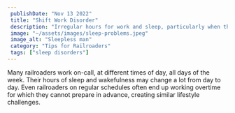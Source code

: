 ```yaml
---
 publishDate: "Nov 13 2022"
 title: "Shift Work Disorder"
 description: "Irregular hours for work and sleep, particularly when they do not sync up with one's body clock, may contribute to development of shift work disorder."
 image: "~/assets/images/sleep-problems.jpeg"
 image_alt: "Sleepless man"
 category: "Tips for Railroaders"
 tags: ["sleep disorders"]
---
```



 Many railroaders work on-call, at different times of day, all days of the week. Their hours of sleep and wakefulness may change a lot from day to day. Even railroaders on regular schedules often end up working overtime for which they cannot prepare in advance, creating similar lifestyle challenges.
